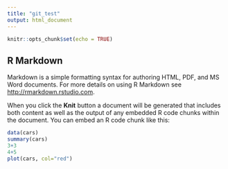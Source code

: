 ```yaml
---
title: "git_test"
output: html_document
---
```


```r
knitr::opts_chunk$set(echo = TRUE)
```

## R Markdown

 Markdown is a simple formatting syntax for authoring HTML, PDF, and MS Word documents. For more details on using R Markdown see <http://rmarkdown.rstudio.com>.

When you click the **Knit** button a document will be generated that includes both content as well as the output of any embedded R code chunks within the document. You can embed an R code chunk like this:

```r
data(cars)
summary(cars)
3+3
4+5
plot(cars, col="red")
```
